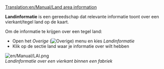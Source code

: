 [[Translation:en/Manual/Land area information]]

'''Landinformatie''' is een gereedschap dat relevante informatie toont over een vierkant/tegel land op de kaart.

Om de informatie te krijgen over een tegel land:

*Open het ''Overige'' ([[File:en/Manual/Manual html 51cda05b.png|Overige]]) menu en kies ''Landinformatie''
*Klik op de sectie land waar je informatie over wilt hebben

[[File:en/Manual/LAI.png]]<br>
''Landinformatie over een vierkant binnen een fabriek''
